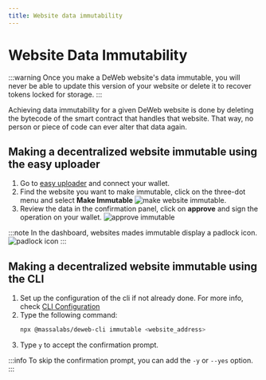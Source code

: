 ```yaml
---
title: Website data immutability
---
```

# Website Data Immutability

:::warning
Once you make a DeWeb website's data immutable, you will never be able to update this version of your website or delete it to recover tokens locked for storage.
:::

Achieving data immutability for a given DeWeb website is done by deleting the bytecode of the smart contract that handles that website.
That way, no person or piece of code can ever alter that data again.

## Making a decentralized website immutable using the easy uploader

1. Go to [easy uploader](https://dws.massa.network) and connect your wallet.
2. Find the website you want to make immutable, click on the three-dot menu and select **Make Immutable**
    ![make website immutable](images/make_site_immutable_easy_uploader.png).
3. Review the data in the confirmation panel, click on **approve** and sign the operation on your wallet.
    ![approve immutable](images/approve_immutable_easy_upload.png)

:::note
In the dashboard, websites mades immutable display a padlock icon.
    ![padlock icon](images/padlock_icon_easy_uploader.png)
:::


## Making a decentralized website immutable using the CLI

1. Set up the configuration of the cli if not already done. For more info, check [CLI Configuration](/docs/deweb/cli/config)
2. Type the following command:
    ```bash
    npx @massalabs/deweb-cli immutable <website_address>
    ```
3. Type `y` to accept the confirmation prompt.

:::info
To skip the confirmation prompt, you can add the `-y` or `--yes` option.
:::